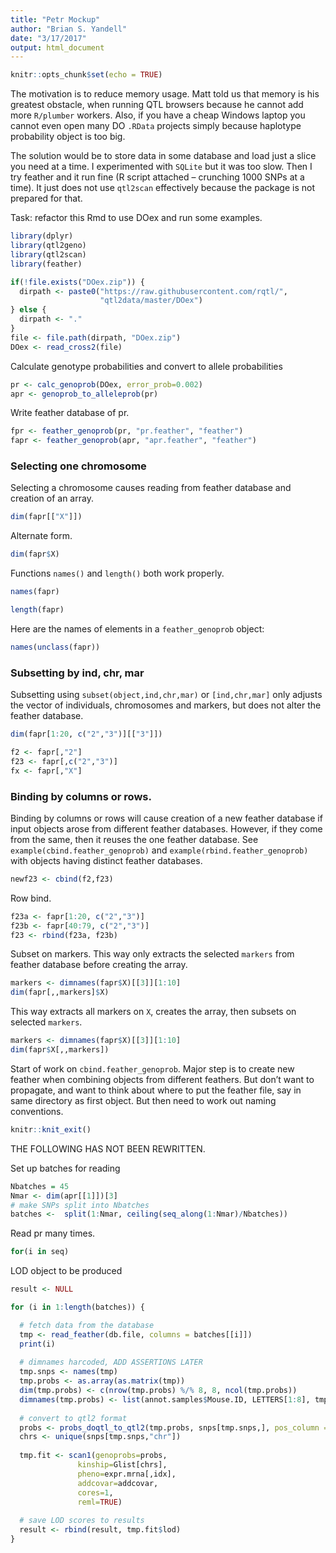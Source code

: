 ```yaml
---
title: "Petr Mockup"
author: "Brian S. Yandell"
date: "3/17/2017"
output: html_document
---
```


```r
knitr::opts_chunk$set(echo = TRUE)
```

The motivation is to reduce memory usage. Matt told us that memory is his greatest obstacle, when running QTL browsers because he cannot add more `R/plumber` workers. Also, if you have a cheap Windows laptop you cannot even open many DO `.RData` projects simply because haplotype probability object is too big.
 
The solution would be to store data in some database and load just a slice you need at a time. I experimented with `SQLite` but it was too slow. Then I try feather and it run fine (R script attached – crunching 1000 SNPs at a time). It just does not use `qtl2scan` effectively because the package is not prepared for that.

Task: refactor this Rmd to use DOex and run some examples.

```r
library(dplyr)
library(qtl2geno)
library(qtl2scan)
library(feather)
```

```r
if(!file.exists("DOex.zip")) {
  dirpath <- paste0("https://raw.githubusercontent.com/rqtl/",
                    "qtl2data/master/DOex")
} else {
  dirpath <- "."
}
file <- file.path(dirpath, "DOex.zip")
DOex <- read_cross2(file)
```

Calculate genotype probabilities and convert to allele probabilities

```r
pr <- calc_genoprob(DOex, error_prob=0.002)
apr <- genoprob_to_alleleprob(pr)
```

Write feather database of pr.

```r
fpr <- feather_genoprob(pr, "pr.feather", "feather")
fapr <- feather_genoprob(apr, "apr.feather", "feather")
```

### Selecting one chromosome

Selecting a chromosome causes reading from feather database and creation of an array.

```r
dim(fapr[["X"]])
```

Alternate form.

```r
dim(fapr$X)
```

Functions `names()` and `length()` both work properly.

```r
names(fapr)
```
```r
length(fapr)
```

Here are the names of elements in a `feather_genoprob` object:

```r
names(unclass(fapr))
```

### Subsetting by ind, chr, mar

Subsetting using `subset(object,ind,chr,mar)` or `[ind,chr,mar]` only adjusts the vector of
individuals, chromosomes and markers, but does not alter the feather database.

```r
dim(fapr[1:20, c("2","3")][["3"]])
```

```r
f2 <- fapr[,"2"]
f23 <- fapr[,c("2","3")]
fx <- fapr[,"X"]
```

### Binding by columns or rows.

Binding by columns or rows will cause creation of a new feather database if input objects arose from different feather databases. However, if they come from the same, then it reuses the one feather database. See `example(cbind.feather_genoprob)` and `example(rbind.feather_genoprob)` with objects having distinct feather databases.

```r
newf23 <- cbind(f2,f23)
```

Row bind.

```r
f23a <- fapr[1:20, c("2","3")]
f23b <- fapr[40:79, c("2","3")]
f23 <- rbind(f23a, f23b)
```

Subset on markers. This way only extracts the selected `markers` from feather database before creating the array.

```r
markers <- dimnames(fapr$X)[[3]][1:10]
dim(fapr[,,markers]$X)
```

This way extracts all markers on `X`, creates the array, then subsets on selected `markers`.

```r
markers <- dimnames(fapr$X)[[3]][1:10]
dim(fapr$X[,,markers])
```


Start of work on `cbind.feather_genoprob`. Major step is to create new feather when combining objects from different feathers. But don't want to propagate, and want to think about where to put the feather file, say in same directory as first object. But then need to work out naming conventions.

```r
knitr::knit_exit()
```

THE FOLLOWING HAS NOT BEEN REWRITTEN.

Set up batches for reading

```r
Nbatches = 45
Nmar <- dim(apr[[1]])[3]
# make SNPs split into Nbatches
batches <-  split(1:Nmar, ceiling(seq_along(1:Nmar)/Nbatches))
```

Read pr many times.

```r
for(i in seq)
```

LOD object to be produced

```r
result <- NULL

for (i in 1:length(batches)) {

  # fetch data from the database
  tmp <- read_feather(db.file, columns = batches[[i]])
  print(i)
  
  # dimnames harcoded, ADD ASSERTIONS LATER 
  tmp.snps <- names(tmp)
  tmp.probs <- as.array(as.matrix(tmp))
  dim(tmp.probs) <- c(nrow(tmp.probs) %/% 8, 8, ncol(tmp.probs))
  dimnames(tmp.probs) <- list(annot.samples$Mouse.ID, LETTERS[1:8], tmp.snps)
  
  # convert to qtl2 format
  probs <- probs_doqtl_to_qtl2(tmp.probs, snps[tmp.snps,], pos_column = "bp")
  chrs <- unique(snps[tmp.snps,"chr"])
  
  tmp.fit <- scan1(genoprobs=probs, 
               kinship=Glist[chrs],
               pheno=expr.mrna[,idx], 
               addcovar=addcovar, 
               cores=1, 
               reml=TRUE)
  
  # save LOD scores to results
  result <- rbind(result, tmp.fit$lod)
}
```

